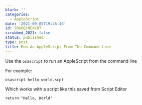 ```yaml
---
blurb: ''
categories:
  - AppleScript
date: '2021-09-05T19:45:46'
id: 20eOQjNEXz87
scrubbed_2021: false
status: published
type: post
title: Run An AppleScript From The Command Line
---
```


Use the `osascript` to run an AppleScript from the command line

For example:

```
osascript hello_world.scpt
```

Which works with a script like this saved from Script Editor

```
return "Hello, World"
```
